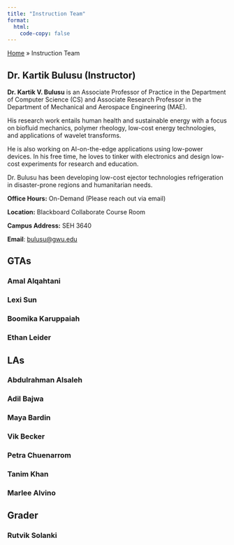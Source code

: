 ```yaml
---
title: "Instruction Team"
format:
  html:
    code-copy: false
---
```


<html>
<head>
    <style>
        body {
            -webkit-user-select: none; /* Safari */
            -moz-user-select: none; /* Firefox */
            -ms-user-select: none; /* IE10+/Edge */
            user-select: none; /* Standard */
        }
    </style>
</head>
<body>

<div class="breadcrumbs">
  <a href="./index.qmd">Home</a> &raquo;
  <span class="current-page">Instruction Team</span>
</div>

## Dr. Kartik Bulusu (Instructor)
**Dr. Kartik V. Bulusu** is an Associate Professor of Practice in the Department of Computer Science (CS) and Associate Research Professor in the Department of Mechanical and Aerospace Engineering (MAE).

His research work entails human health and sustainable energy with a focus on biofluid mechanics, polymer rheology, low-cost energy technologies, and applications of wavelet transforms.

He is also working on AI-on-the-edge applications using low-power devices. In his free time, he loves to tinker with electronics and design low-cost experiments for research and education.

Dr. Bulusu has been developing low-cost ejector technologies refrigeration in disaster-prone regions and humanitarian needs.

**Office Hours:** On-Demand (Please reach out via email)

**Location:** Blackboard Collaborate Course Room

**Campus Address:** SEH 3640 

**Email**: <a href="mailto:bulusu@gwu.edu">bulusu@gwu.edu</a>

## GTAs
### Amal Alqahtani

### Lexi Sun

### Boomika Karuppaiah

### Ethan Leider

## LAs
### Abdulrahman Alsaleh

### Adil Bajwa

### Maya Bardin

### Vik Becker

### Petra Chuenarrom

### Tanim Khan

### Marlee Alvino

## Grader
### Rutvik Solanki
